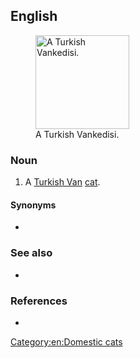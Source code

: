 ==English==
[[File:Turkish Van Example2.jpg|thumb|right|150px|A Turkish Vankedisi.]]

===Noun===
{{en-noun|?}}

# A [[Turkish Van]] [[cat]].

====Synonyms====
* {{l|en|Turkish Van}}

===See also===
* {{l|en|Van cat}} <!--not a synonym-->

===References===
* {{pedia|Turkish Vankedisi}}

[[Category:en:Domestic cats]]